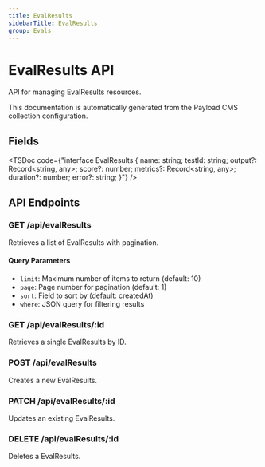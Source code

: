 ```yaml
---
title: EvalResults
sidebarTitle: EvalResults
group: Evals
---
```



# EvalResults API

API for managing EvalResults resources.

<Callout type="info">
  This documentation is automatically generated from the Payload CMS collection configuration.
</Callout>


## Fields

<TSDoc code={"interface EvalResults {
  name: string;
  testId: string;
  output?: Record<string, any>;
  score?: number;
  metrics?: Record<string, any>;
  duration?: number;
  error?: string;
}"} />




## API Endpoints

### GET /api/evalResults
Retrieves a list of EvalResults with pagination.

#### Query Parameters
- `limit`: Maximum number of items to return (default: 10)
- `page`: Page number for pagination (default: 1)
- `sort`: Field to sort by (default: createdAt)
- `where`: JSON query for filtering results

### GET /api/evalResults/:id
Retrieves a single EvalResults by ID.

### POST /api/evalResults
Creates a new EvalResults.

### PATCH /api/evalResults/:id
Updates an existing EvalResults.

### DELETE /api/evalResults/:id
Deletes a EvalResults.

